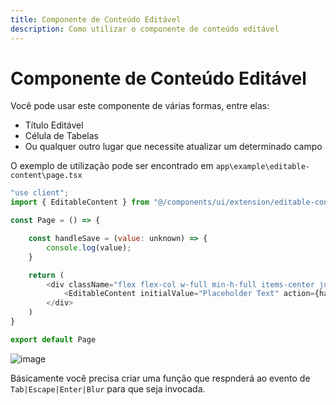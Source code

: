 ```yaml
---
title: Componente de Conteúdo Editável
description: Como utilizar o componente de conteúdo editável
---
```


# Componente de Conteúdo Editável

Você pode usar este componente de várias formas, entre elas:

- Título Editável
- Célula de Tabelas
- Ou qualquer outro lugar que necessite atualizar um determinado campo

O exemplo de utilização pode ser encontrado em `app\example\editable-content\page.tsx`

```javascript
"use client";
import { EditableContent } from "@/components/ui/extension/editable-content"

const Page = () => {

    const handleSave = (value: unknown) => {
        console.log(value);
    }

    return (
        <div className="flex flex-col w-full min-h-full items-center justify-center">
            <EditableContent initialValue="Placeholder Text" action={handleSave} />
        </div>
    )
}

export default Page
```

![image](../../assets/EditableContent_view.jpg)

Básicamente você precisa criar uma função que respnderá ao evento de `Tab|Escape|Enter|Blur`
para que seja invocada.

